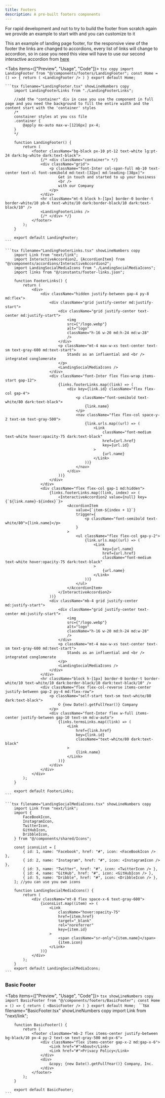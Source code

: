 ```yaml
---
title: Footers
description: A pre-built footers components
---
```



For rapid development and not to try to build the footer from scratch again we provide an example to start with and you can customize to it

This an example of landing page footer, for the responsive view of the footer the links are changed to accordions, every list of links will change to accordion, so in case you need this view will have to use our second interactive accordion from [here](/docs/components/accordions#interactive-accordion-2)

<Tabs items={["Preview", "Usage", "Code"]}>
  <Tab>
    <LandingFooter />
  </Tab>
  <Tab>
    ```tsx copy
        import LandingFooter from "@/components/footers/LandingFooter";
        const Home = () => {
            return (
                <LandingFooter />
            )
        }
        export default Home;
    ```
  </Tab>
  <Tab>
    <Files>
        <Folder name="footers" defaultOpen>
            <File name="LandingFooter.tsx" />
            <File name="LandingFooterLinks.tsx" />
            <File name="LandingSocialMediaIcons.tsx" />
        </Folder>
    </Files>

    ```tsx filename="LandingFooter.tsx" showLineNumbers copy
        import LandingFooterLinks from "./LandingFooterLinks";

        //add the "container" div in case you use the component in full page and you need the background to fill the entire width and the content start with the 'container' styles
        /*
        constainer styles at you css file
        .container {
            @apply mx-auto max-w-[1216px] px-4;
        }
        */

        function LandingFooter() {
            return (
                <footer className="bg-black px-10 pt-12 text-white lg:pt-24 dark:bg-white dark:text-black">
                    {/* <div className="container"> */}
                    <div className="grid">
                        <p className="font-Inter col-span-full mb-10 text-center text-xl font-semibold md:text-[32px] md:leading-[38px]">
                            Get in touch and started to up your business
                            <br />
                            with our Company
                        </p>
                    </div>
                    <hr className="mt-6 block h-[1px] border-0 border-t border-white/10 pb-6 text-white/10 dark:border-black/10 dark:text-black/10" />
                    <LandingFooterLinks />
                    {/* </div> */}
                </footer>
            );
        }

        export default LandingFooter;
    ```

    ```tsx filename="LandingFooterLinks.tsx" showLineNumbers copy
        import Link from "next/link";
        import InteractiveAccordion2, {AccordionItem} from "@/components/accordions/InteractiveAccordion2";
        import LandingSocialMediaIcons from "./LandingSocialMediaIcons";
        import links from "@/constants/footer-links.json";

        function FooterLinks() {
            return (
                <div>
                    <div className="hidden justify-between gap-4 py-8 md:flex">
                        <div className="grid justify-center md:justify-start">
                            <div className="grid justify-center text-center md:justify-start">
                                <img
                                src={"/logo.webp"}
                                alt="logo"
                                className="h-16 w-20 md:h-24 md:w-28"
                                />
                            </div>
                            <p className="mt-4 max-w-xs text-center text-sm text-gray-600 md:text-start">
                                Stands as an influential and <br /> integrated conglomerate
                            </p>
                            <LandingSocialMediaIcons />
                        </div>
                        <div className="font-Inter flex flex-wrap items-start gap-12">
                            {links.footerLinks.map((link) => (
                                <div key={link.id} className="flex flex-col gap-4">
                                    <p className="font-semibold text-white/80 dark:text-black">
                                        {link.name}
                                    </p>
                                    <nav className="flex flex-col space-y-2 text-sm text-gray-500">
                                        {link.urls.map((url) => (
                                            <Link
                                                className="font-medium text-white hover:opacity-75 dark:text-black"
                                                href={url.href}
                                                key={url.id}
                                            >
                                                {url.name}
                                            </Link>
                                        ))}
                                    </nav>
                                </div>
                            ))}
                        </div>
                    </div>
                    <div className="flex flex-col gap-1 md:hidden">
                        {links.footerLinks.map((link, index) => (
                            <InteractiveAccordion2 value={null} key={`${link.name}-${index}`}>
                                <AccordionItem
                                    value={`item-${index + 1}`}
                                    trigger={
                                        <p className="font-semibold text-white/80">{link.name}</p>
                                    }
                                >
                                    <ul className="flex flex-col gap-y-2">
                                        {link.urls.map((url) => (
                                            <Link
                                                key={url.name}
                                                href={url.href}
                                                className="font-medium text-white hover:opacity-75 dark:text-black"
                                            >
                                                {url.name}
                                            </Link>
                                        ))}
                                    </ul>
                                </AccordionItem>
                            </InteractiveAccordion2>
                        ))}
                        <div className="mb-4 grid justify-center md:justify-start">
                            <div className="grid justify-center text-center md:justify-start">
                                <img
                                src={"/logo.webp"}
                                alt="logo"
                                className="h-16 w-20 md:h-24 md:w-28"
                                />
                            </div>
                            <p className="mt-4 max-w-xs text-center text-sm text-gray-600 md:text-start">
                                Stands as an influential and <br /> integrated conglomerate
                            </p>
                            <LandingSocialMediaIcons />
                        </div>
                    </div>
                    <hr className="block h-[1px] border-0 border-t border-white/10 text-white/10 dark:border-black/10 dark:text-black/10" />
                    <div className="flex flex-col-reverse items-center justify-between gap-2 py-4 md:flex-row">
                        <p className="self-start text-sm text-white/80 dark:text-black">
                            © {new Date().getFullYear()} Company
                        </p>
                        <div className="font-Inter flex w-full items-center justify-between gap-10 text-sm md:w-auto">
                            {links.termsLinks.map((link) => (
                                <Link
                                    href={link.href}
                                    key={link.id}
                                    className="text-white/80 dark:text-black"
                                >
                                    {link.name}
                                </Link>
                            ))}
                        </div>
                    </div>
                </div>
            );
        }

        export default FooterLinks;
    ```

    ```tsx filename="LandingSocialMediaIcons.tsx" showLineNumbers copy
        import Link from "next/link";
        import {
            FaceBookIcon,
            InstagramIcon,
            TwitterIcon,
            GitHubIcon,
            DribbleIcon,
        } from "@/components/shared/Icons";

        const iconsList = [
            { id: 1, name: "Facebook", href: "#", icon: <FaceBookIcon /> },
            { id: 2, name: "Instagram", href: "#", icon: <InstagramIcon /> },
            { id: 3, name: "Twitter", href: "#", icon: <TwitterIcon /> },
            { id: 4, name: "GitHub", href: "#", icon: <GitHubIcon /> },
            { id: 5, name: "Dribble", href: "#", icon: <DribbleIcon /> },
        ]; //you can use you own icons

        function LandingSocialMediaIcons() {
            return (
                <div className="mt-8 flex space-x-6 text-gray-600">
                    {iconsList.map((item) => (
                        <Link
                            className="hover:opacity-75"
                            href={item.href}
                            target="_blank"
                            rel="noreferrer"
                            key={item.id}
                        >
                            <span className="sr-only">{item.name}</span>
                            {item.icon}
                        </Link>
                    ))}
                </div>
            );
        }
        export default LandingSocialMediaIcons;
    ```

  </Tab>
</Tabs>

### Basic Footer

<Tabs items={["Preview", "Usage", "Code"]}>
  <Tab>
    <BasicFooter />
  </Tab>
  <Tab>
    ```tsx showLineNumbers copy
      import BasicFooter from "@/components/footers/BasicFooter";
        const Home = () => {
            return (
                <BasicFooter />
            )
        }
        export default Home;
    ```
  </Tab>
  <Tab>
    ```tsx filename="BasicFooter.tsx" showLineNumbers copy
        import Link from "next/link";

        function BasicFooter() {
            return (
                <footer className="mb-2 flex items-center justify-between bg-black/10 px-4 py-2 text-sm text-gray-500 md:px-6">
                    <div className="flex items-center gap-x-2 md:gap-x-6">
                        <Link href="#">About</Link>
                        <Link href="#">Privacy Policy</Link>
                    </div>
                    <div>
                        &copy; {new Date().getFullYear()} Company, Inc.
                    </div>
                </footer>
            );
        }

        export default BasicFooter;
    ```

  </Tab>
</Tabs>
